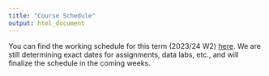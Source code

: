 ```yaml
---
title: "Course Schedule"
output: html_document
---
```


You can find the working schedule for this term (2023/24 W2) [here](https://docs.google.com/spreadsheets/d/11M5v30gOsW__1Uks8Gkexo6X_GS0U2BUlHVbNW7HJdo/edit?usp=sharing). We are still determining exact dates for assignments, data labs, etc., and will finalize the schedule in the coming weeks.

